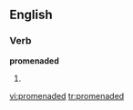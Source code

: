 
==English==

===Verb===
'''promenaded'''

# {{past of|[[promenade]]}}

[[vi:promenaded]]
[[tr:promenaded]]
